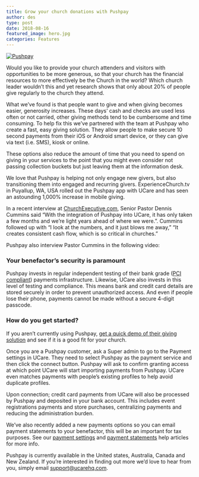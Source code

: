 ```yaml
---
title: Grow your church donations with Pushpay
author: des
type: post
date: 2018-08-16
featured_image: hero.jpg
categories: Features
---
```


<style>{`
.gatsby-resp-image-wrapper {
  box-shadow:none!important;
  max-width:600px!important;
  margin:0!important;
}
.pages .post img {
  padding:0;
  float:none;
  width:600px;
}
`}</style>

[![Pushpay](Pushpay.png)](https://pushpay.com)

Would you like to provide your church attenders and visitors with opportunities to be more generous, so that your church has the financial resources to more effectively be the Church in the world? Which church leader wouldn’t this and yet research shows that only about 20% of people give regularly to the church they attend.

What we’ve found is that people want to give and when giving becomes easier, generosity increases. These days’ cash and checks are used less often or not carried, other giving methods tend to be cumbersome and time consuming. To help fix this we’ve partnered with the team at Pushpay who create a fast, easy giving solution. They allow people to make secure 10 second payments from their iOS or Android smart device, or they can give via text (i.e. SMS), kiosk or online.

These options also reduce the amount of time that you need to spend on giving in your services to the point that you might even consider not passing collection buckets but just leaving them at the information desk.

We love that Pushpay is helping not only engage new givers, but also transitioning them into engaged and recurring givers. ExperienceChurch.tv in Puyallup, WA, USA rolled out the Pushpay app with UCare and has seen an astounding 1,000% increase in mobile giving.

In a recent interview at [ChurchExecutive.com](http://churchexecutive.com/archives/creating-a-culture-of-generosity-7), Senior Pastor Dennis Cummins said “With the integration of Pushpay into UCare, it has only taken a few months and we’re light years ahead of where we were.”. Cummins followed up with “I look at the numbers, and it just blows me away,” “It creates consistent cash flow, which is so critical in churches.”

Pushpay also interview Pastor Cummins in the following video:

<YouTube id='rIyzL8-ppcI' />

### Your benefactor’s security is paramount

Pushpay invests in regular independent testing of their bank grade ([PCI compliant](https://en.wikipedia.org/wiki/Payment_Card_Industry_Data_Security_Standard)) payments infrastructure. Likewise, UCare also invests in this level of testing and compliance. This means bank and credit card details are stored securely in order to prevent unauthorized access. And even if people lose their phone, payments cannot be made without a secure 4-digit passcode.

### How do you get started?

If you aren’t currently using Pushpay, [get a quick demo of their giving solution](https://info.echurchgiving.com/lp-demo-awkward-giving-conversation.html?utm_medium=partner&utm_source=ucare&utm_content=content-demo-request&utm_campaign=demo-awkward-giving-conversation&utm_term=faith--all--all) and see if it is a good fit for your church.

Once you are a Pushpay customer, ask a Super admin to go to the Payment settings in UCare. They need to select Pushpay as the payment service and then click the connect button. Pushpay will ask to confirm granting access at which point UCare will start importing payments from Pushpay. UCare even matches payments with people’s existing profiles to help avoid duplicate profiles.

Upon connection; credit card payments from UCare will also be processed by Pushpay and deposited in your bank account. This includes event registrations payments and store purchases, centralizing payments and reducing the administration burden.

We’ve also recently added a new payments options so you can email payment statements to your benefactor, this will be an important for tax purposes. See our [payment settings](https://ucare.zendesk.com/hc/en-us/articles/201955464-Changing-payment-settings) and [payment statements](https://ucare.zendesk.com/hc/en-us/articles/202205070-Email-payment-statements) help articles for more info.

Pushpay is currently available in the United states, Australia, Canada and New Zealand. If you’re interested in finding out more we’d love to hear from you, simply email support@ucarehq.com.
